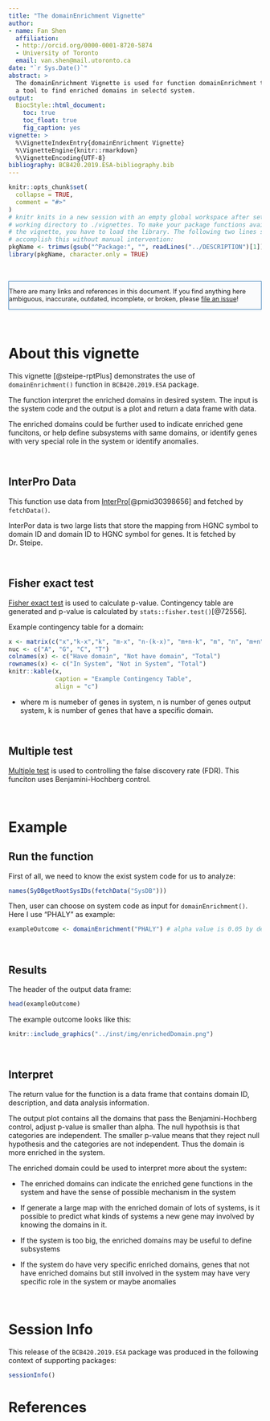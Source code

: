 ```yaml
---
title: "The domainEnrichment Vignette"
author:
- name: Fan Shen
  affiliation: 
  - http://orcid.org/0000-0001-8720-5874
  - University of Toronto
  email: van.shen@mail.utoronto.ca
date: "`r Sys.Date()`"
abstract: >
  The domainEnrichment Vignette is used for function domainEnrichment that is
  a tool to find enriched domains in selectd system.
output:
  BiocStyle::html_document:
    toc: true
    toc_float: true
    fig_caption: yes
vignette: >
  %\VignetteIndexEntry{domainEnrichment Vignette}
  %\VignetteEngine{knitr::rmarkdown}
  %\VignetteEncoding{UTF-8}
bibliography: BCB420.2019.ESA-bibliography.bib
---
```


<!--- this inline style supports diff-like highlighting -->
<style>
  .add {
    color: #22863a;
    background-color: #f0fff4;
  }
  .del {
    color: #b31d28;
    background-color: #ffeef0;
  }
</style>


```r
knitr::opts_chunk$set(
  collapse = TRUE,
  comment = "#>"
)
# knitr knits in a new session with an empty global workspace after setting its
# working directory to ./vignettes. To make your package functions available in
# the vignette, you have to load the library. The following two lines should
# accomplish this without manual intervention:
pkgName <- trimws(gsub("^Package:", "", readLines("../DESCRIPTION")[1]))
library(pkgName, character.only = TRUE)
```

&nbsp;

<div style="font-size:90%;border:solid 1px #337ab7;background-color:#FAFBFC;margin-right:0px;">
There are many links and references in this document. If you find anything here
ambiguous, inaccurate, outdated, incomplete, or broken, please
[file an issue](https://github.com/hyginn/rpt/issues)!
</div>

&nbsp;

# About this vignette
This vignette [@steipe-rptPlus] demonstrates the use of `domainEnrichment()` function in `BCB420.2019.ESA` package.

The function interpret the enriched domains in desired system. The input is the system code and the output is a plot and return a data frame with data.

The enriched domains could be further used to indicate enriched gene funcitons, or help define subsystems with same domains, or identify genes with very special role in the system or identify anomalies.

&nbsp;

## InterPro Data
This function use data from [InterPro](https://www.ebi.ac.uk/interpro/)[@pmid30398656] and fetched by `fetchData()`.

InterPor data is two large lists that store the mapping from HGNC symbol to domain ID and domain ID to HGNC symbol for genes. It is fetched by Dr. Steipe.

&nbsp;

## Fisher exact test
[Fisher exact test](https://www.pathwaycommons.org/guide/primers/statistics/fishers_exact_test/) is used to calculate p-value. Contingency table are generated and p-value is calculated by `stats::fisher.test()`[@72556].

Example contingency table for a domain:
```r
x <- matrix(c("x","k-x","k", "m-x", "n-(k-x)", "m+n-k", "m", "n", "m+n"),nrow=3, ncol=3)
nuc <- c("A", "G", "C", "T")
colnames(x) <- c("Have domain", "Not have domain", "Total")
rownames(x) <- c("In System", "Not in System", "Total")
knitr::kable(x,
             caption = "Example Contingency Table",
             align = "c")
```

* where m is numeber of genes in system, n is number of genes output system, k is number of genes that have a specific domain.

&nbsp;

## Multiple test
[Multiple test](https://www.pathwaycommons.org/guide/primers/statistics/multiple_testing/) is used to controlling the false discovery rate (FDR). This funciton uses Benjamini-Hochberg control.

&nbsp;

# Example
## Run the function
First of all, we need to know the exist system code for us to analyze:
```r
names(SyDBgetRootSysIDs(fetchData("SysDB")))
```

Then, user can choose on system code as input for `domainEnrichment()`. Here I use "PHALY" as example:
```r
exampleOutcome <- domainEnrichment("PHALY") # alpha value is 0.05 by default
```

&nbsp;

## Results
The header of the output data frame:
```r
head(exampleOutcome)
```

The example outcome looks like this:
```r
knitr::include_graphics("../inst/img/enrichedDomain.png")
```

&nbsp;

## Interpret
The return value for the function is a data frame that contains domain ID, description, and data analysis information.

The output plot contains all the domains that pass the Benjamini-Hochberg control, adjust p-value is smaller than alpha. The null hypothsis is that categories are independent. The smaller p-value means that they reject null hypothesis and the categories are not independent. Thus the domain is more enriched in the system.

The enriched domain could be used to interpret more about the system:

* The enriched domains can indicate the enriched gene functions in the system and have the sense of possible mechanism in the system

* If generate a large map with the enriched domain of lots of systems, is it possible to predict what kinds of systems a new gene may involved by knowing the domains in it.

* If the system is too big, the enriched domains may be useful to define subsystems

* If the system do have very specific enriched domains, genes that not have enriched domains but still involved in the system may have very specific role in the system or maybe anomalies

&nbsp;

# Session Info

This release of the `BCB420.2019.ESA` package was produced in the following context of supporting packages:

```r
sessionInfo()
```

<!-- the bibliography appears at the end of the page -->
# References

<!-- End -->
